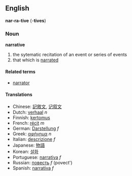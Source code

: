 ==English==
'''nar-ra-tive''' (-'''tives''')

===Noun===
'''narrative'''

# the sytematic recitation of an event or series of events
# that which is [[narrate]]d 

====Related terms====
*[[narrator]]

====Translations====
*Chinese: [[記敘文]], [[记叙文]]
*Dutch: [[verhaal]] ''n''
*Finnish: [[kertomus]]
*French: [[récit]] ''m''
*German: [[Darstellung]] ''f''
*Greek: [[αφήγημα]] ''n''
*Italian: [[descrizione]] ''f''
*Japanese: [[物語]]
*Korean: [[설화]]
*Portuguese: [[narrativa]] ''f''
*Russian: [[повесть]] ''f'' (povect')
*Spanish: [[narrativa]] ''f''